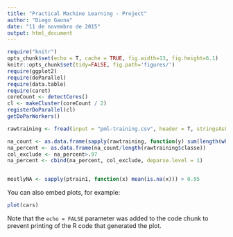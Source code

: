 ```yaml
---
title: "Practical Machine Learning - Project"
author: "Diego Gaona"
date: "11 de novembro de 2015"
output: html_document
---
```

```r
require("knitr")
opts_chunk$set(echo = T, cache = TRUE, fig.width=13, fig.height=6.1)
knitr::opts_chunk$set(tidy=FALSE, fig.path='figures/')
require(ggplot2)
require(doParallel)
require(data.table)
require(caret)
coreCount <- detectCores()
cl <- makeCluster(coreCount / 2)
registerDoParallel(cl)
getDoParWorkers()

```



```r
rawtraining <- fread(input = "pml-training.csv", header = T, stringsAsFactors = F, na.strings=c("NA", "N/A", "", " ", "  "))

na_count <- as.data.frame(sapply(rawtraining, function(y) sum(length(which(is.na(y))))))
na_percent <- as.data.frame(na_count/length(rawtraining$classe))
col_exclude <- na_percent>.97
na_percent <- cbind(na_percent, col_exclude, deparse.level = 1)


mostlyNA <- sapply(ptrain1, function(x) mean(is.na(x))) > 0.95

```

You can also embed plots, for example:

```r
plot(cars)
```

Note that the `echo = FALSE` parameter was added to the code chunk to prevent printing of the R code that generated the plot.
